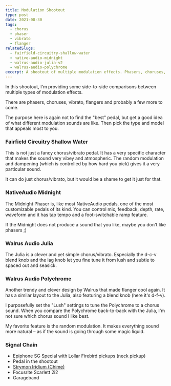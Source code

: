 ```yaml
---
title: Modulation Shootout
type: post
date: 2021-08-30
tags:
  - chorus
  - phaser
  - vibrato
  - flanger
relatedSlugs:
  - fairfield-circuitry-shallow-water
  - native-audio-midnight
  - walrus-audio-julia-v2
  - walrus-audio-polychrome
excerpt: A shootout of multiple modulation effects. Phasers, choruses, vibratos and flangers compared side-to-side. The Fairfield Circuitry Shallow Water, NativeAudio Midnight, Walrus Audio Julia and Walrus Audio Polychrome.
---
```



In this shootout, I'm providing some side-to-side comparisons between multiple types of modulation effects.

There are phasers, choruses, vibrato, flangers and probably a few more to come.

The purpose here is again not to find the "best" pedal, but get a good idea of what different modulation sounds are like. Then pick the type and model that appeals most to you.

### Fairfield Circuitry Shallow Water

This is not just a fancy chorus/vibrato pedal. It has a very specific character that makes the sound very vibey and atmospheric. The random modulation and dampening (which is controlled by how hard you pick) gives it a very particular sound.

It can do just chorus/vibrato, but it would be a shame to get it just for that.

### NativeAudio Midnight

The Midnight Phaser is, like most NativeAudio pedals, one of the most customizable pedals of its kind. You can control mix, feedback, depth, rate, waveform and it has tap tempo and a foot-switchable ramp feature.

If the Midnight does not produce a sound that you like, maybe you don't like phasers ;)

### Walrus Audio Julia

The Julia is a clever and yet simple chorus/vibrato. Especially the d-c-v blend knob and the lag knob let you fine tune it from lush and subtle to spaced out and seasick.

<PartnerLinks
  sweetwater="https://sweetwater.sjv.io/QyabYa"
  slug="walrus-audio-julia-v2"
  thomann="walrus_audio_julia_v2"
/>

### Walrus Audio Polychrome

Another trendy and clever design by Walrus that made flanger cool again. It has a similar layout to the Julia, also featuring a blend knob (here it's d-f-v).

I purposefully set the "Lush" settings to tune the Polychrome to a chorus sound. When you compare the Polychrome back-to-back with the Julia, I'm not sure which chorus sound I like best.

My favorite feature is the random modulation. It makes everything sound more natural – as if the sound is going through some magic liquid.

<PartnerLinks
  sweetwater="https://sweetwater.sjv.io/DKY3Lb"
  slug="walrus-audio-polychrome"
  thomann="walrus_audio_polychrome"
/>

### Signal Chain

- Epiphone SG Special with Lollar Firebird pickups (neck pickup)
- Pedal in the shootout
- [Strymon Iridium (Chime)](/demos/strymon-iridium)
- Focusrite Scarlett 2i2
- Garageband
